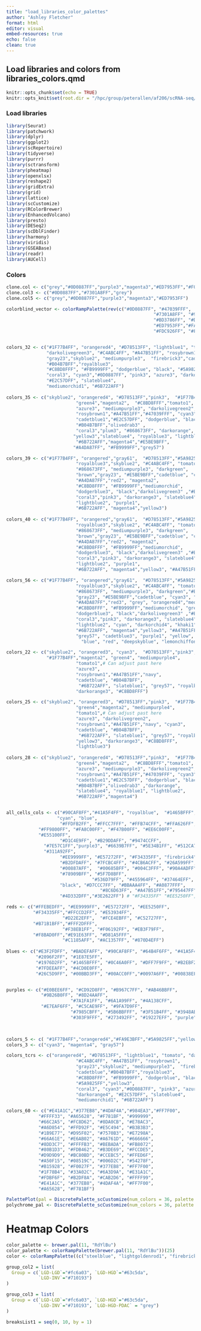 ```yaml
---
title: "load_libraries_color_palettes"
author: "Ashley Fletcher"
format: html
editor: visual
embed-resources: true
echo: false
clean: true
---
```


## Load libraries and colors from libraries_colors.qmd

```r
knitr::opts_chunk$set(echo = TRUE)
knitr::opts_knit$set(root.dir = "/hpc/group/peterallen/af206/scRNA-seq/FINAL_ANALYSIS/for_paper/figures_code")
```

### Load libraries

```r
library(Seurat)
library(patchwork)
library(dplyr)
library(ggplot2)
library(scRepertoire)
library(tidyverse)
library(purrr)
library(sctransform)
library(pheatmap)
library(openxlsx)
library(reshape2)
library(gridExtra)
library(grid)
library(lattice)
library(scCustomize)
library(RColorBrewer)
library(EnhancedVolcano)
library(presto)
library(DESeq2)
library(scDblFinder)
library(harmony)
library(viridis)
library(GSEABase)
library(readr)
library(AUCell)
```

### Colors

```r
clone.col <- c("grey","#0D0887FF","purple3","magenta3","#ED7953FF","#F0F921FF")
clone.col3 <- c("#0D0887FF","#7301A8FF","grey")
clone.col5 <- c("grey","#0D0887FF","purple3","magenta3","#ED7953FF")

colorblind_vector <- colorRampPalette(rev(c("#0D0887FF", "#47039FFF", 
                                                       "#7301A8FF", "#9C179EFF", 
                                                       "#BD3786FF", "#D8576BFF",
                                                       "#ED7953FF","#FA9E3BFF", 
                                                       "#FDC926FF", "#F0F921FF")))


colors_32 <- c("#1F77B4FF", "orangered4", "#D78513FF", "lightblue1", "tomato",
               "darkolivegreen3", "#C4ABC4FF", "#A47B51FF", "rosybrown1",
               "gray23","skyblue2", "mediumpurple3",  "firebrick3","cadetblue",
               "#B04B7BFF","royalblue3",
               "#C8BD8FFF", "#FB9999FF", "dodgerblue", "black", "#5A9825FF","yellow3",
               "coral3", "cyan3","#0D0887FF", "pink3", "azure3", "darkorange4", 
               "#E2C57DFF", "slateblue4", 
               "mediumorchid1", "#6B722AFF")
                                                       
colors_35 <- c("skyblue2", "orangered4", "#D78513FF","pink3",  "#1F77B4FF", 
                          "green4","magenta2",  "#C8BD8FFF","tomato1", # Can adjust past here
                          "azure3", "mediumpurple3", "darkolivegreen2",
                          "rosybrown1","#A47B51FF","#47039FFF", "cyan3", 
                          "cadetblue1","#E2C57DFF", "dodgerblue", "black",
                          "#B04B7BFF","olivedrab3" ,
                          "coral3","plum3", "#868673FF", "darkorange", 
                         "yellow3","slateblue4", "royalblue3", "lightblue2", 
                          "#6B722AFF","magenta4","#E5BE9BFF", 
                         "#A4DA87FF", "#FB9999FF","grey57")

colors_39 <- c("#1F77B4FF", "orangered","gray61",  "#D78513FF","#5A9825FF",  
                          "royalblue3","skyblue2", "#C4ABC4FF", "tomato3", "navy",
                          "#868673FF", "mediumpurple3", "darkgreen",
                          "brown","gray23", "#E5BE9BFF","cadetblue", "cyan3", "#E2C57DFF",
                          "#A4DA87FF","red2", "magenta2",
                          "#C8BD8FFF", "#FB9999FF","mediumorchid", 
                          "dodgerblue3", "black","darkolivegreen3" ,"#B04B7BFF",
                          "coral3","pink3", "darkorange3", "slateblue4", "plum4",
                          "lightblue2", "purple1",
                          "#6B722AFF", "magenta4","yellow3")
                          
colors_40 <- c("#1F77B4FF", "orangered","gray61",  "#D78513FF","#5A9825FF",  
                          "royalblue3","skyblue2", "#C4ABC4FF", "tomato3", "navy",
                          "#868673FF", "mediumpurple3", "darkgreen",
                          "brown","gray23", "#E5BE9BFF","cadetblue", "cyan3", "#E2C57DFF",
                          "#A4DA87FF","red2", "magenta2",
                          "#C8BD8FFF", "#FB9999FF","mediumorchid", 
                          "dodgerblue3", "black","darkolivegreen3" ,"#B04B7BFF",
                          "coral3","pink3", "darkorange3", "slateblue4", "plum4",
                          "lightblue2", "purple1",
                          "#6B722AFF", "magenta4","yellow3", "#A47B51FF")

colors_56 <- c("#1F77B4FF", "orangered","gray61",  "#D78513FF","#5A9825FF",  
                          "royalblue3","skyblue2", "#C4ABC4FF", "tomato3", "navy",
                          "#868673FF", "mediumpurple3", "darkgreen","#B04B7BFF",
                          "gray23", "#E5BE9BFF","cadetblue", "cyan3", "#E2C57DFF",
                          "#A4DA87FF","red3", "grey", "orangered4","mediumpurple4", 
                          "#C8BD8FFF", "#FB9999FF","mediumorchid", "green4","magenta2", 
                          "dodgerblue3", "black","darkolivegreen3" ,"#B04B7BFF",
                          "coral3","pink3", "darkorange3", "slateblue4", "plum4",
                          "lightblue2", "cyan", "darkorchid4", "khaki1", 
                          "#6B722AFF", "magenta4","yellow3", "#A47B51FF",
                          "grey57", "cadetblue3", "purple1", "yellow", "orange", "green",
                            "blue", "red", "deepskyblue", "lemonchiffon")

colors_22 <- c("skyblue2", "orangered3", "cyan3",  "#D78513FF","pink3", 
               "#1F77B4FF","magenta2", "green4", "mediumpurple4",
                          "tomato1",# Can adjust past here
                          "azure3",
                          "rosybrown1","#A47B51FF","navy",
                          "cadetblue", "#B04B7BFF",
                           "#6B722AFF", "slateblue1", "grey57", "royalblue1", 
                          "darkorange3", "#C8BD8FFF")

colors_25 <- c("skyblue2", "orangered3", "#D78513FF","pink3",  "#1F77B4FF", 
                          "green4","magenta2", "mediumpurple4",
                          "tomato1",# Can adjust past here
                          "azure3", "darkolivegreen2",
                          "rosybrown1","#A47B51FF","navy", "cyan3", 
                          "cadetblue", "#B04B7BFF",
                           "#6B722AFF", "slateblue1", "grey57", "royalblue1", 
                          "yellow3", "darkorange3", "#C8BD8FFF",
                          "lightblue3")
                          
colors_28 <- c("skyblue2", "orangered4", "#D78513FF","pink3",  "#1F77B4FF", 
                          "green4","magenta2",  "#C8BD8FFF","tomato1", # 
                          "azure3", "mediumpurple3", "darkolivegreen2",
                          "rosybrown1","#A47B51FF","#47039FFF", "cyan3", 
                          "cadetblue1","#E2C57DFF", "dodgerblue", "black",
                          "#B04B7BFF","olivedrab3" ,"darkorange",
                          "slateblue4", "royalblue1", "lightblue2", 
                          "#6B722AFF","magenta4")


all_cells_cols <- c("#90CAF8FF","#41A5F4FF", "royalblue",  "#1465BFFF", "#0C46A0FF", "navy",
                   "cyan", "blue",
                    "#FFDFB2FF", "#FFCC7FFF", "#FFB74CFF", "#FFA626FF", 
            "#FF9800FF", "#FA8C00FF", "#F47B00FF", "#EE6C00FF",
            "#E55100FF",
                    "#D1C4E9FF", "#B29DDAFF", "#9474CCFF", 
              "#7E57C1FF","purple3", "#6639B7FF", "#5E34B1FF", "#512CA7FF", "#45269FFF",
              "#311A92FF",
                    "#EE9999FF", "#E57272FF", "#F34335FF", "firebrick4",
                    "#B2DFDAFF", "#7FCBC4FF", "#4CB6ACFF", "#26A599FF", "#009687FF",
                    "#00887AFF",  "#00685BFF", "#004C3FFF", "#90A4ADFF", 
                    "#78909BFF", "#5F7D8BFF",
                                "#536D79FF", "#455964FF", "#37464EFF", "#263238FF",
                    "black", "#D7CCC7FF", "#BBAAA4FF", "#A0877FFF", 
                                   "#8C6D63FF", "#A47B51FF","#795447FF", "#5D3F37FF",
                    "#4D332DFF","#3E2622FF") # "#F34335FF" "#EE5250FF", 

reds <- c("#FFEBEDFF", "#EE9999FF", "#E57272FF", "#EE5250FF", 
          "#F34335FF","#FFCCD2FF", "#E53934FF",
                     "#D22E2EFF",  "#FCE4EBFF", "#C52727FF",
          "#B71B1BFF","#FFF2DFFF",
                     "#F38EB1FF", "#F06192FF", "#EB3F79FF", 
          "#F8BAD0FF","#E91E63FF", "#D81A5FFF",
                     "#C1185AFF", "#AC1357FF", "#870D4EFF")
                     
blues <- c("#E3F2FDFF", "#BADEFAFF", "#90CAF8FF", "#64B4F6FF", "#41A5F4FF", 
           "#2096F2FF", "#1E87E5FF",
           "#1976D2FF", "#1465BFFF", "#0C46A0FF", "#DFF7F9FF", "#B2EBF2FF", 
           "#7FDEEAFF", "#4CD0E0FF",
           "#26C5D9FF", "#00BBD3FF", "#00ACC0FF","#0097A6FF", "#00838EFF", "#005F64FF")


purples <- c("#E0BEE6FF", "#CD92D8FF", "#B967C7FF", "#AB46BBFF",
             "#9B26B0FF", "#8D24AAFF",
                        "#7A1FA1FF", "#6A1A99FF", "#4A138CFF", 
             "#E7EAF6FF", "#C5CAE9FF", "#9FA7D9FF",
                        "#7985CBFF", "#5B6BBFFF", "#3F51B4FF", "#3948ABFF",
                        "#303F9FFF", "#273492FF", "#19227EFF", "purple")

                        

colors_5 <- c( "#1F77B4FF","orangered4","#FA9E3BFF","#5A9825FF","yellow3")
colors_3 <- c("cyan3", "magenta4", "gray57")

colors_tcrs <- c("orangered4", "#D78513FF", "lightblue1", "tomato", "darkolivegreen3", 
                          "#C4ABC4FF", "#A47B51FF", "rosybrown1",
                          "gray23","skyblue2", "mediumpurple3",  "firebrick3",
                          "cadetblue","#B04B7BFF","royalblue3",
                          "#C8BD8FFF", "#FB9999FF", "dodgerblue", "black", 
                          "#5A9825FF","yellow3",
                          "coral3", "cyan3","#0D0887FF", "pink3", "azure3",
                          "darkorange4", "#E2C57DFF", "slateblue4", 
                          "mediumorchid1", "#6B722AFF") 

colors_60 <- c("#E41A1C","#377EB8","#4DAF4A","#984EA3","#FF7F00",
            "#FFFF33", "#A65628", "#F781BF", "#999999",
            "#66C2A5", "#FC8D62", "#8DA0CB", "#E78AC3",
            "#A6D854", "#FFD92F", "#E5C494", "#B3B3B3",
            "#1B9E77", "#D95F02", "#7570B3", "#E7298A", 
            "#66A61E", "#E6AB02", "#A6761D", "#666666",
            "#8DD3C7", "#FFFFB3", "#BEBADA", "#FB8072", 
            "#80B1D3", "#FDB462", "#B3DE69", "#FCCDE5",
            "#D9D9D9", "#BC80BD", "#CCEBC5", "#FFED6F", 
            "#A50F15", "#08519C", "#006D2C", "#54278F",
            "#B15928", "#F0027F", "#377EB8", "#FF7F00", 
            "#1F78B4", "#33A02C", "#6A3D9A", "#E31A1C",
            "#FDBF6F", "#B2DF8A", "#CAB2D6", "#FFFF99", 
            "#E41A1C", "#377EB8", "#4DAF4A", "#FF7F00",
            "#A65628", "#F781BF")

PalettePlot(pal = DiscretePalette_scCustomize(num_colors = 36, palette = "polychrome"))
polychrome_pal <- DiscretePalette_scCustomize(num_colors = 36, palette = "polychrome")
```

# Heatmap Colors

```r
color_palette <- brewer.pal(11, "RdYlBu")
color_palette <- colorRampPalette(brewer.pal(11, "RdYlBu"))(25)
color <- colorRampPalette((c("steelblue", "lightgoldenrod1", "firebrick")))(10)

group_col2 = list(
  Group = c(`LGD-LGD`="#fc6a03", `LGD-HGD`="#63c5da", 
            `LGD-INV`="#710193")
)

group_col3 = list(
  Group = c(`LGD-LGD`="#fc6a03", `LGD-HGD`="#63c5da", 
            `LGD-INV`="#710193", `LGD-HGD-PDAC` = "grey")
)

breaksList1 = seq(0, 10, by = 1)
```
